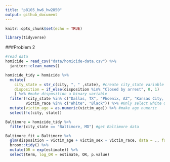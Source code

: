 ```yaml
---
title: "p8105_hw6_hw2850"
output: github_document
---
```


```r
knitr::opts_chunk$set(echo = TRUE)
```

```r
library(tidyverse)
```

###Problem 2
```r
#read data
homicide = read_csv("data/homicide-data.csv") %>% 
  janitor::clean_names()
```

```r
homicide_tidy = homicide %>% 
  mutate(
    city_state = str_c(city, ", " ,state), #create city_state variable
    disposition = if_else(disposition %in% "Closed by arrest", 0, 1)
    ) %>% #make disposition a binary variable
  filter(!city_state %in% c("Dallas, TX", "Phoenix, AZ", "Kansas City, MO", "Tulsa, AL"),
         victim_race %in% c("White", "Black")) %>% #Only select white & black
  mutate(victim_age = as.numeric(victim_age)) %>% #make age numeric
  select(!c(city, state))
```

```r
Baltimore = homicide_tidy %>% 
  filter(city_state == "Baltimore, MD") #get Baltimore data

Baltimore_fit = Baltimore %>% 
  glm(disposition ~ victim_age + victim_sex + victim_race, data = ., family = binomial()) %>% 
  broom::tidy() %>% 
  mutate(OR = exp(estimate)) %>%
  select(term, log_OR = estimate, OR, p.value)
```

